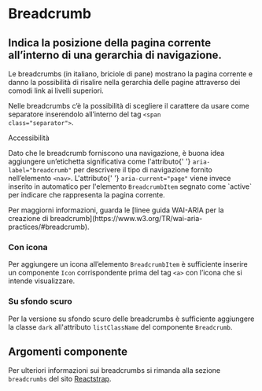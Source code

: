 
<Meta title='Documentazione/Menu di navigazione/Breadcrumb' of={Breadcrumb} />

# Breadcrumb

## Indica la posizione della pagina corrente all’interno di una gerarchia di navigazione.

Le breadcrumbs (in italiano, briciole di pane) mostrano la pagina corrente e danno la possibilità di risalire nella gerarchia delle pagine attraverso dei comodi link ai livelli superiori.

Nelle breadcrumbs c’è la possibilità di scegliere il carattere da usare come separatore inserendolo all’interno del tag <code>&lt;span class="separator"&gt;</code>.

<div className='docs'>
  <Callout color='success'>
    <CalloutTitle>Accessibilità</CalloutTitle>
    <CalloutText>
      <p>
        Dato che le breadcrumb forniscono una navigazione, è buona idea
        aggiungere un’etichetta significativa come l'attributo{' '}
        <code>aria-label="breadcrumb"</code> per descrivere il tipo di
        navigazione fornito nell’elemento <code>&lt;nav&gt;</code>. L'attributo{' '}
        <code>aria-current="page"</code> viene invece inserito in automatico per
        l'elemento <code>BreadcrumbItem</code> segnato come `active` per
        indicare che rappresenta la pagina corrente.
      </p>
      <p>
        Per maggiorni informazioni, guarda le [linee guida WAI-ARIA per la
        creazione di
        breadcrumb](https://www.w3.org/TR/wai-aria-practices/#breadcrumb).
      </p>
    </CalloutText>
  </Callout>
</div>

<Canvas>
  <Story id='componenti-breadcrumb--esempi' />
</Canvas>

### Con icona

Per aggiungere un icona all’elemento `BreadcrumbItem` è sufficiente inserire un componente `Icon` corrispondente prima del tag <code>&lt;a&gt;</code> con l’icona che si intende visualizzare.

<Canvas>
  <Story id='componenti-breadcrumb--con-icone' />
</Canvas>

### Su sfondo scuro

Per la versione su sfondo scuro delle breadcrumbs è sufficiente aggiungere la classe `dark` all'attributo `listClassName` del componente `Breadcrumb`.

<Canvas>
  <Story id='componenti-breadcrumb--su-sfondo-scuro' />
</Canvas>

## Argomenti componente

Per ulteriori informazioni sui breadcrumbs si rimanda alla sezione `breadcrumbs` del sito [Reactstrap](https://reactstrap.github.io/components/breadcrumbs/).
